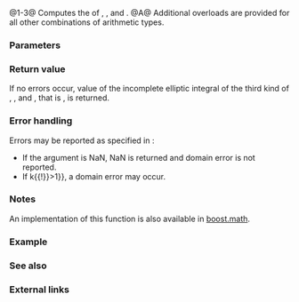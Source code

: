 {{cpp/title|ellint_3|ellint_3f|ellint_3l}}
{{cpp/numeric/special_functions/navbar}}
{{dcl begin}}
{{dcl header|cmath}}
{{dcl rev multi|num=1|since1=c++17|dcl1=
float       ellint_3 ( float k, float nu, float phi );
double      ellint_3 ( double k, double nu, double phi );
long double ellint_3 ( long double k, long double nu, long double phi );
|since2=c++23|dcl2=
/* floating-point-type */ ellint_3( /* floating-point-type */ k,
                                    /* floating-point-type */ nu,
                                    /* floating-point-type */ phi );
}}
{{dcl|num=2|since=c++17|
float       ellint_3f( float k, float nu, float phi );
}}
{{dcl|num=3|since=c++17|
long double ellint_3l( long double k, long double nu, long double phi );
}}
{{dcl h|[[#Notes|Additional overloads]]}}
{{dcl header|cmath}}
{{dcl|num=A|since=c++17|
template&lt; class Arithmetic1, class Arithmetic2, class Arithmetic3 &gt;
/* common-floating-point-type */
    ellint_3( Arithmetic1 k, Arithmetic2 nu, Arithmetic3 phi );
}}
{{dcl end}}

@1-3@ Computes the {{enwiki|Elliptic integral#Incomplete elliptic integral of the third kind|incomplete elliptic integral of the third kind}} of {{c|k}}, {{c|nu}}, and {{c|phi}}.{{rev inl|since=c++23| The library provides overloads of {{tt|std::ellint_3}} for all cv-unqualified floating-point types as the type of the parameters {{c|k}}, {{c|nu}} and {{c|phi}}.}}
@A@ Additional overloads are provided for all other combinations of arithmetic types.

===Parameters===
{{par begin}}
{{par|k|elliptic modulus or eccentricity (a floating-point or integer value)}}
{{par|nu|elliptic characteristic (a floating-point or integer value)}}
{{par|phi|Jacobi amplitude (a floating-point or integer value, measured in radians)}}
{{par end}}

===Return value===
If no errors occur, value of the incomplete elliptic integral of the third kind of {{c|k}}, {{c|nu}}, and {{c|phi}}, that is {{math|{{minteg|0|phi|{{mfrac|dθ|(1-nusin{{su|p=2}}θ){{mrad|1-k{{su|p=2}}sin{{su|p=2}}θ}}}}}}}}, is returned.

===Error handling===
Errors may be reported as specified in {{lc|math_errhandling}}:
* If the argument is NaN, NaN is returned and domain error is not reported.
* If {{math|{{!}}k{{!}}&gt;1}}, a domain error may occur.

===Notes===
{{cpp/numeric/special functions/older impl note}}

An implementation of this function is also available in [https://www.boost.org/doc/libs/release/libs/math/doc/html/math_toolkit/ellint/ellint_3.html boost.math].

{{cpp/numeric/special functions/additional overload note|ellint_3}}

===Example===
{{example
|code=
#include &lt;cmath&gt;
#include &lt;iostream&gt;
#include &lt;numbers&gt;

int main()
{
    const double hpi = std::numbers::pi / 2;
    
    std::cout &lt;&lt; "Π(0,0,π/2) = " &lt;&lt; std::ellint_3(0, 0, hpi) &lt;&lt; '\n'
              &lt;&lt; "π/2 = " &lt;&lt; hpi &lt;&lt; '\n';
}
|output=
Π(0,0,π/2) = 1.5708
π/2 = 1.5708
}}
{{todo|this and other elliptic integrals deserve better examples.. perhaps calculate elliptic arc length?}}

===See also===
{{dsc begin}}
{{dsc inc|cpp/numeric/special_functions/dsc comp_ellint_3}}
{{dsc end}}

===External links===
{{eli|[https://mathworld.wolfram.com/EllipticIntegraloftheThirdKind.html Weisstein, Eric W. "Elliptic Integral of the Third Kind."] From MathWorld — A Wolfram Web Resource.}}

{{langlinks|de|es|fr|it|ja|pt|ru|zh}}